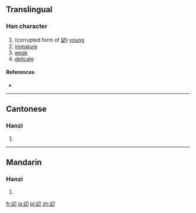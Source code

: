 ==Translingual==

===Han character===
{{Han char|rn=18|rad=刀|as=03|sn=5|four=|canj=女戈尸竹 (VISH)|ids=⿰[[幺]][[刀]]}}

# (corrupted form of [[幼]]) [[young]]
# [[immature]]
# [[weak]]
# [[delicate]]

====References====
* {{Han ref|kx=0342.041|hdz=21093.080|uh=34DC|ud=13532}}

----

==Cantonese==

===Hanzi===
{{yue-hanzi|jyut=[[zaau3]], [[ziu3]]|y=jaau3, jiu3}}

# {{defn|lang=yue|sort=刀03}}

----

==Mandarin==

===Hanzi===
{{cmn-hanzi|pin=[[yòu]] ([[you4]])|wg=yu<sup>4</sup>}}

# {{defn|lang=cmn|sort=刀03}}

[[fr:㓜]]
[[ja:㓜]]
[[pl:㓜]]
[[zh:㓜]]
